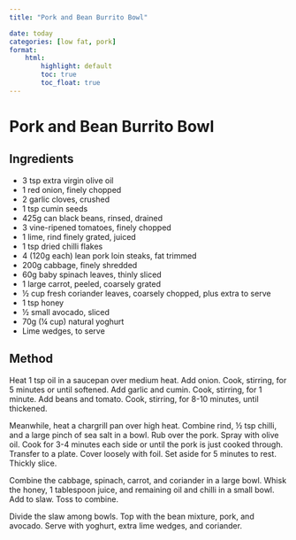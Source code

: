 ```yaml
---
title: "Pork and Bean Burrito Bowl"

date: today
categories: [low fat, pork]
format:
    html:
        highlight: default
        toc: true
        toc_float: true
---
```


# Pork and Bean Burrito Bowl



## Ingredients

- 3 tsp extra virgin olive oil
- 1 red onion, finely chopped
- 2 garlic cloves, crushed
- 1 tsp cumin seeds
- 425g can black beans, rinsed, drained
- 3 vine-ripened tomatoes, finely chopped
- 1 lime, rind finely grated, juiced
- 1 tsp dried chilli flakes
- 4 (120g each) lean pork loin steaks, fat trimmed
- 200g cabbage, finely shredded
- 60g baby spinach leaves, thinly sliced
- 1 large carrot, peeled, coarsely grated
- &frac12; cup fresh coriander leaves, coarsely chopped, plus extra to serve
- 1 tsp honey
- &frac12; small avocado, sliced
- 70g (&frac14; cup) natural yoghurt
- Lime wedges, to serve

## Method

Heat 1 tsp oil in a saucepan over medium heat. Add onion. Cook, stirring, for 5 minutes or until softened. Add garlic and cumin. Cook, stirring, for 1 minute. Add beans and tomato. Cook, stirring, for 8-10 minutes, until thickened.

Meanwhile, heat a chargrill pan over high heat. Combine rind, &frac12; tsp chilli, and a large pinch of sea salt in a bowl. Rub over the pork. Spray with olive oil. Cook for 3-4 minutes each side or until the pork is just cooked through. Transfer to a plate. Cover loosely with foil. Set aside for 5 minutes to rest. Thickly slice.

Combine the cabbage, spinach, carrot, and coriander in a large bowl. Whisk the honey, 1 tablespoon juice, and remaining oil and chilli in a small bowl. Add to slaw. Toss to combine.

Divide the slaw among bowls. Top with the bean mixture, pork, and avocado. Serve with yoghurt, extra lime wedges, and coriander.
